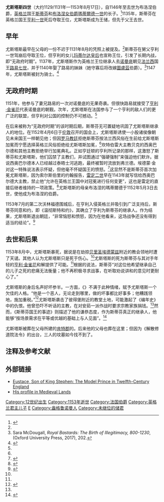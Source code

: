{{Infobox royalty
| name   = 尤斯塔斯四世
| image          = Blason_Courtenay.svg
| caption        = 布洛涅伯爵领的纹章
| succession     = {{link-en|布洛涅伯爵|Count of Boulogne}}
| reign          = 1146年11月25日–1153年8月17日<ref name="Tanner153">Heather J. Tanner, ''Eleanor of Aquitaine: Lord and Lady'', ed. B. Wheeler, John C. Parsons, (Palgrave Macmillan, 2002), 153. </ref>
| predecessor    = [[瑪蒂爾德一世_(布洛涅女伯爵)|瑪蒂爾德一世]]和[[斯蒂芬_(英格兰国王)|埃蒂安]]
| pre-type       = 前任
| successor      = [[布洛涅伯爵吉约姆一世|吉约姆一世]]
| birth_date  = 1130<ref name="Tanner153" />
| death_date  = 1153年8月17日（23岁）
| death_place = {{ENG}}[[贝里圣埃德蒙兹|贝里圣埃德蒙兹]]
| spouse         = {{link-en|圖盧茲伯爵夫人康斯坦絲|Constance of France, Countess of Toulouse|法蘭西的康斯坦絲}}
| house          = [[布盧瓦王朝|布盧瓦王朝]]
| father         = [[斯蒂芬_(英格兰国王)|英格兰国王斯蒂芬]]
| mother         = [[瑪蒂爾德一世_(布洛涅女伯爵)|布洛涅女伯爵瑪蒂爾德世]]
| image_size     = 150px
| burial_place= [[肯特郡|肯特郡]]的{{link-en|法弗沙姆教堂|Faversham Abbey}}
}}

'''尤斯塔斯四世'''（大约1129/1131年—1153年8月17日），自1146年至去世为布洛涅伯爵，[[英格兰|英格兰]]国王[[斯蒂芬_(英格兰国王)|斯蒂芬]]和[[瑪蒂爾德一世_(布洛涅女伯爵)|布洛涅女伯爵瑪蒂爾德一世]]的长子。<ref name =DNB>{{Cite web |url=http://www.oxforddnb.com/view/article/46704/?back=,26365 |title=Edmund King, ''Eustace, count of Boulogne'', Oxford Online Dictionary of National Biography, 2004 |accessdate=2012-02-09 |archive-date=2016-08-15 |archive-url=https://web.archive.org/web/20160815082800/http://www.oxforddnb.com/view/article/46704/?back=,26365 |dead-url=no }}</ref>1135年，斯蒂芬在英格兰国王[[亨利一世_(英格兰)|亨利一世]]死后夺取王位，尤斯塔斯成为王储，但先于父王去世。

== 早年 ==
尤斯塔斯最早在父母的一份不迟于1131年8月的凭照上被提及。<ref name =DNB/>斯蒂芬在舅父亨利一世驾崩后夺取王位，但亨利的女儿[[玛蒂尔达皇后|玛蒂尔达皇后]]也宣称王位，引发了长期内战，即“无政府时期”。1137年，尤斯塔斯作为英格兰王位继承人去[[诺曼底|诺曼底]]朝见[[法兰西|法兰西]]国王[[路易七世_(法兰西)|路易七世]]，并于1140年娶了路易的妹妹{{link-en|圖盧茲伯爵夫人康斯坦絲|Constance of France, Countess of Toulouse|康斯坦絲}}（她守寡后将改嫁[[圖盧茲|圖盧茲]]伯爵{{link-en|圖盧茲伯爵拉蒙五世|Raymond V, Count of Toulouse|拉蒙五世}}）。<ref>Sara McDougall, ''Royal Bastards: The Birth of Illegitimacy, 800-1230'', (Oxford University Press, 2017), 202.</ref>1147年，尤斯塔斯被封为骑士。<ref name="EB1911">{{EB1911|inline=y|wstitle=Eustace|display=Eustace s.v. Eustace IV.|volume=9|pages=956–957}}</ref>

== 无政府时期 ==
1151年，他参与了妻兄路易的一次对诺曼底的无果奇袭。但很快路易就接受了[[亨利二世_(英格兰)|亨利·金雀花]]代表诺曼底的朝觐。次年，尤斯塔斯在法国参与了一个亨利的敌人们的更广泛的联盟，但亨利对公国的控制仍不可撼动。<ref name="DNB" />

在后来被称为“无政府时期”的该时期后期，斯蒂芬无可置疑地巩固了尤斯塔斯继承人的地位。在1152年4月6日于[[伦敦|伦敦]]召开的国会上，尤斯塔斯诱使一小股诸侯像朝见未来国王一样朝见他；但因[[罗马教廷|罗马教廷]]拒绝斯蒂芬按法兰西风俗在生前给尤斯塔斯加冕而宁愿选择英格兰风俗拒绝给尤斯塔斯加冕，<ref name="EB1911"/>坎特伯雷大主教贝克的西奥巴尔德和其他主教拒绝举行加冕典礼。正如亨廷顿的亨利所记录的那样，这激怒了斯蒂芬和尤斯塔斯，他们囚禁了主教们，并试图通过“强硬强制”来强迫他们默许。据说西奥巴尔德本人已经越过泰晤士河逃跑，最终被暂时流放到弗兰德。埃德蒙·金对这一特殊说法表示怀疑，但他毫不怀疑国王的愤怒。<ref>{{cite book |last1=Edmund |first1=King |title=King Stephen |date=2010 |publisher=Yale University Press |location=New Haven and London |pages=370–371}}</ref>这显然不是斯蒂芬首次加冕尤斯塔斯，因为索尔斯伯里的约翰报告，[[雷定二世|雷定二世]]早在1143年就写信给西奥巴尔德大主教，禁止他“允许在英格兰王国中对冠冕进行任何变更”，这也是雷定的直接后继者维持的一项政策。<ref>{{cite book |editor1-last=Chibnall |editor1-first=Marjorie |title=The Historia Pontificalis of John of Salisbury |date=1986 |publisher=Oxford University Press |location=Oxford |pages=85–86}}</ref>尤斯塔斯的母亲布洛涅的瑪蒂爾德于1152年5月3日去世，使他成为布洛涅的伯爵。

1153年7月的第二次沃林福德围城后，在亨利入侵英格兰并吸引到广泛支持后，斯蒂芬同意和约，即《温彻斯特和约》，其确立了亨利为斯蒂芬的继承人。作为结果，尤斯塔斯退出朝廷，“非常恼怒和愤怒，因为在他看来，这场战争还没有得到适当的结论”。<ref>{{Cite book|title=Gesta Stephani|last1=Potter|first1=K. R.|last2=Davies|first2=R. H. C.|publisher=Clarendon press|year=1976|isbn=978-0198222347|location=|pages=239–8}}</ref>

== 去世和后果 ==
1153年8月中，尤斯塔斯暴死，据说是在劫掠[[贝里圣埃德蒙兹|贝里圣埃德蒙兹]]附近的教会领地时遭了天谴。其他人认为尤斯塔斯只是死于伤心。<ref name="DNB" />尤斯塔斯的死为斯蒂芬与其对手年轻的[[亨利二世_(英格兰)|亨利·金雀花]]和解提供了可能。<ref name="EB1911"/>根据{{link-en|纽堡的威廉|William of Newburgh}}的说法，斯蒂芬“对这位他希望继承自己的儿子之死的悲痛无法衡量；他不再积极寻求战事，在听取劝说讲和的意见时更耐心了。”

尤斯塔斯的身后名声好坏参半。一方面，《{{link-en|彼得堡编年史|Peterborough Chronicle}}》不满于此种情绪，赋予尤斯塔斯一个欠佳的人格。“他是一个恶人，无论走到哪里，做的坏事都比好事多；他糟践领地，施加重税。”<ref>{{Cite book|title=The Peterborough chronicle|last=Clark|first=Cecily|publisher=Clarendon press|year=1970|isbn=978-0198111368|location=Oxford|pages=53}}</ref>尤斯塔斯袭击了彼得堡附近的教堂土地，可能激起了《编年史》中的仇恨。他曾恐吓不听话的主教，在对安茹一派作战时要求宗教家族捐钱。<ref name="EB1911"/>然而，《斯蒂芬国王的事迹》则描述了他的谦恭态度，作为斯蒂芬真正的继承人，他能够“按场景需求在平等或优越的基础上与人见面”。<ref>{{Cite book|title=Gesta stephani|last1=Potter|first1=K. R.|last2=Davies|first2=R. H. C.|publisher=Clarendon press|year=1976|isbn=978-0198222347|pages=208–9}}</ref>

尤斯塔斯被葬在父母所建的[[肯特郡|肯特郡]]的{{link-en|法弗沙姆教堂|Faversham Abbey}}。后来他的父母也葬在这里；但因为《解散修道院法令》的出台，三人的坟墓如今找不到了。

== 注释及参考文献 ==
{{reflist}}

== 外部链接 ==
* [https://libres.uncg.edu/ir/uncg/f/C_Peck_Eustace_2018.pdf Eustace, Son of King Stephen: The Model Prince in Twelfth-Century England] {{Wayback|url=https://libres.uncg.edu/ir/uncg/f/C_Peck_Eustace_2018.pdf |date=20210711133759 }}
* [https://fmg.ac/Projects/MedLands/ENGLAND,%20Kings%201066-1603.htm#Eustachedied1153 His profile in Medieval Lands] {{Wayback|url=https://fmg.ac/Projects/MedLands/ENGLAND,%20Kings%201066-1603.htm#Eustachedied1153 |date=20210527080110 }}

{{Use dmy dates|date=March 2017}}

{{S-start}}
{{S-hou|[[布盧瓦王朝|布盧瓦王朝]]|1130年|?|1153年|8月17日}}
{{S-reg}}
{{s-bef|before=[[瑪蒂爾德一世_(布洛涅女伯爵)|瑪蒂爾德一世]]|before2=[[斯蒂芬_(英格兰国王)|埃蒂安]]|}}
{{s-ttl|title={{link-en|布洛涅伯爵|Count of Boulogne}} |years=1151年–1153年}}
{{s-aft|after=[[布洛涅伯爵吉约姆一世|吉约姆一世]]}}
{{S-end}}
	
{{authority control}}

[[Category:12世纪出生|Category:12世纪出生]]
[[Category:1153年逝世|Category:1153年逝世]]
[[Category:法国伯爵|Category:法国伯爵]]
[[Category:英格兰君主儿子|Category:英格兰君主儿子]]
[[Category:英格兰王位继承人|E]]
[[Category:盎格鲁诺曼人|Category:盎格鲁诺曼人]]
[[Category:未继位的储君|Category:未继位的储君]]